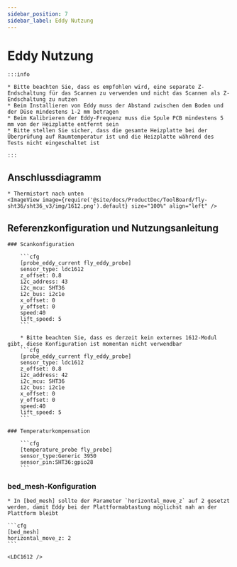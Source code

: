 ```yaml
---
sidebar_position: 7
sidebar_label: Eddy Nutzung
---
```




# Eddy Nutzung

    :::info

    * Bitte beachten Sie, dass es empfohlen wird, eine separate Z-Endschaltung für das Scannen zu verwenden und nicht das Scannen als Z-Endschaltung zu nutzen
    * Beim Installieren von Eddy muss der Abstand zwischen dem Boden und der Düse mindestens 1-2 mm betragen
    * Beim Kalibrieren der Eddy-Frequenz muss die Spule PCB mindestens 5 mm von der Heizplatte entfernt sein
    * Bitte stellen Sie sicher, dass die gesamte Heizplatte bei der Überprüfung auf Raumtemperatur ist und die Heizplatte während des Tests nicht eingeschaltet ist

    :::


## Anschlussdiagramm

    * Thermistort nach unten
    <ImageView image={require('@site/docs/ProductDoc/ToolBoard/fly-sht36/sht36_v3/img/1612.png').default} size="100%" align="left" />


## Referenzkonfiguration und Nutzungsanleitung

    ### Scankonfiguration

        ```cfg
        [probe_eddy_current fly_eddy_probe]
        sensor_type: ldc1612
        z_offset: 0.8
        i2c_address: 43
        i2c_mcu: SHT36
        i2c_bus: i2c1e
        x_offset: 0
        y_offset: 0
        speed:40
        lift_speed: 5
        ```

        * Bitte beachten Sie, dass es derzeit kein externes 1612-Modul gibt, diese Konfiguration ist momentan nicht verwendbar
        ```cfg
        [probe_eddy_current fly_eddy_probe]
        sensor_type: ldc1612
        z_offset: 0.8
        i2c_address: 42
        i2c_mcu: SHT36
        i2c_bus: i2c1e
        x_offset: 0
        y_offset: 0
        speed:40
        lift_speed: 5
        ```

    ### Temperaturkompensation

        ```cfg
        [temperature_probe fly_probe]
        sensor_type:Generic 3950
        sensor_pin:SHT36:gpio28
        ```

### bed_mesh-Konfiguration

    * In [bed_mesh] sollte der Parameter `horizontal_move_z` auf 2 gesetzt werden, damit Eddy bei der Plattformabtastung möglichst nah an der Plattform bleibt

    ```cfg
    [bed_mesh]
    horizontal_move_z: 2
    ```

    <LDC1612 />